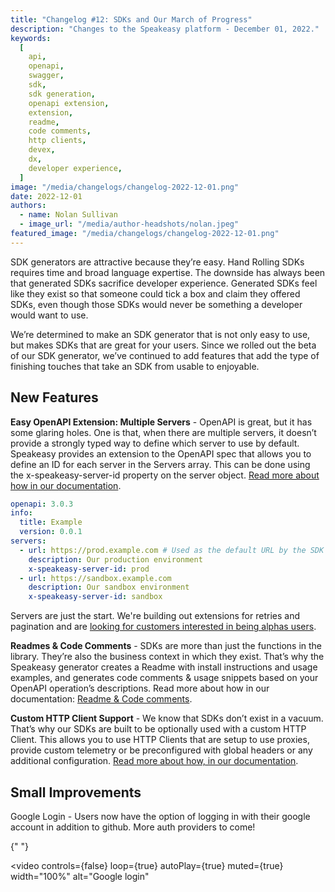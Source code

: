 ```yaml
---
title: "Changelog #12: SDKs and Our March of Progress"
description: "Changes to the Speakeasy platform - December 01, 2022."
keywords:
  [
    api,
    openapi,
    swagger,
    sdk,
    sdk generation,
    openapi extension,
    extension,
    readme,
    code comments,
    http clients,
    devex,
    dx,
    developer experience,
  ]
image: "/media/changelogs/changelog-2022-12-01.png"
date: 2022-12-01
authors:
  - name: Nolan Sullivan
  - image_url: "/media/author-headshots/nolan.jpeg"
featured_image: "/media/changelogs/changelog-2022-12-01.png"
---
```


SDK generators are attractive because they’re easy. Hand Rolling SDKs requires time and broad language expertise. The downside has always been that generated SDKs sacrifice developer experience. Generated SDKs feel like they exist so that someone could tick a box and claim they offered SDKs, even though those SDKs would never be something a developer would want to use.

We’re determined to make an SDK generator that is not only easy to use, but makes SDKs that are great for your users. Since we rolled out the beta of our SDK generator, we’ve continued to add features that add the type of finishing touches that take an SDK from usable to enjoyable.

## New Features

**Easy OpenAPI Extension: Multiple Servers** - OpenAPI is great, but it has some glaring holes. One is that, when there are multiple servers, it doesn’t provide a strongly typed way to define which server to use by default. Speakeasy provides an extension to the OpenAPI spec that allows you to define an ID for each server in the Servers array. This can be done using the x-speakeasy-server-id property on the server object. [Read more about how in our documentation](/docs/customize-sdks/).

```yaml
openapi: 3.0.3
info:
  title: Example
  version: 0.0.1
servers:
  - url: https://prod.example.com # Used as the default URL by the SDK
    description: Our production environment
    x-speakeasy-server-id: prod
  - url: https://sandbox.example.com
    description: Our sandbox environment
    x-speakeasy-server-id: sandbox
```

Servers are just the start. We're building out extensions for retries and pagination and are [looking for customers interested in being alphas users](https://app.speakeasy.com/).

**Readmes & Code Comments** - SDKs are more than just the functions in the library. They’re also the business context in which they exist. That’s why the Speakeasy generator creates a Readme with install instructions and usage examples, and generates code comments & usage snippets based on your OpenAPI operation’s descriptions. Read more about how in our documentation: [Readme & Code comments](/docs/customize-sdks/).

**Custom HTTP Client Support** - We know that SDKs don’t exist in a vacuum. That’s why our SDKs are built to be optionally used with a custom HTTP Client. This allows you to use HTTP Clients that are setup to use proxies, provide custom telemetry or be preconfigured with global headers or any additional configuration. [Read more about how, in our documentation](/docs/customize-sdks/).

## Small Improvements

Google Login - Users now have the option of logging in with their google account in addition to github. More auth providers to come!


{" "}

<video
  controls={false}
  loop={true}
  autoPlay={true}
  muted={true}
  width="100%"
  alt="Google login"
>
  <source src={portal_url_1} type="video/mp4" />
</video>
